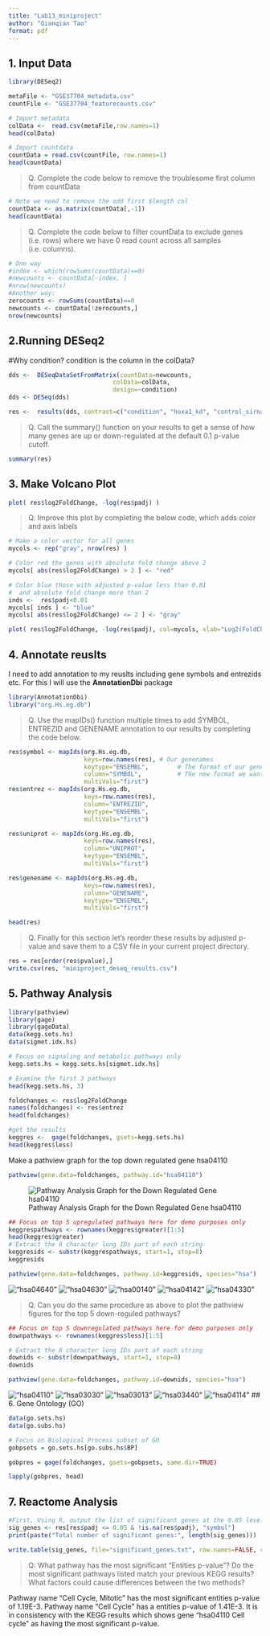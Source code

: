 ```yaml
---
title: "Lab13_miniproject"
author: "Qianqian Tao"
format: pdf
---
```

## 1. Input Data
```r
library(DESeq2)
```

```r
metaFile <- "GSE37704_metadata.csv"
countFile <- "GSE37704_featurecounts.csv"

# Import metadata
colData <-  read.csv(metaFile,row.names=1)
head(colData)

# Import countdata
countData = read.csv(countFile, row.names=1)
head(countData)
```
>Q. Complete the code below to remove the troublesome first column from countData

```r
# Note we need to remove the odd first $length col
countData <- as.matrix(countData[,-1])
head(countData)
```
>Q. Complete the code below to filter countData to exclude genes (i.e. rows) where we have 0 read count across all samples (i.e. columns).

```r
# One way
#index <- which(rowSums(countData)==0)
#newcounts <- countData[-index, ]
#nrow(newcounts)
#Another way: 
zerocounts <- rowSums(countData)==0
newcounts <- countData[!zerocounts,]
nrow(newcounts)
```

## 2.Running DESeq2
#Why condition? condition is the column in the colData? 
```r
dds <-  DESeqDataSetFromMatrix(countData=newcounts,
                             colData=colData,
                             design=~condition)
dds <- DESeq(dds)
```


```r
res <-  results(dds, contrast=c("condition", "hoxa1_kd", "control_sirna"))
```

>Q. Call the summary() function on your results to get a sense of how many genes are up or down-regulated at the default 0.1 p-value cutoff.

```r
summary(res)
```

## 3. Make Volcano Plot

```r
plot( res$log2FoldChange, -log(res$padj) )
```
>Q. Improve this plot by completing the below code, which adds color and axis labels

```r
# Make a color vector for all genes
mycols <- rep("gray", nrow(res) )

# Color red the genes with absolute fold change above 2
mycols[ abs(res$log2FoldChange) > 2 ] <- "red"

# Color blue those with adjusted p-value less than 0.01
#  and absolute fold change more than 2
inds <-  res$padj<0.01 
mycols[ inds ] <- "blue"
mycols[ abs(res$log2FoldChange) <= 2 ] <- "gray"

plot( res$log2FoldChange, -log(res$padj), col=mycols, xlab="Log2(FoldChange)", ylab="-Log(P-value)" )
```

## 4. Annotate reuslts

I need to add annotation to my reuslts including gene symbols and entrezids etc. For this I will use the **AnnotationDbi** package

```r
library(AnnotationDbi)
library("org.Hs.eg.db")
```
> Q. Use the mapIDs() function multiple times to add SYMBOL, ENTREZID and GENENAME annotation to our results by completing the code below.

```r
res$symbol <- mapIds(org.Hs.eg.db,
                     keys=row.names(res), # Our genenames
                     keytype="ENSEMBL",        # The format of our genenames
                     column="SYMBOL",          # The new format we want to add
                     multiVals="first")
res$entrez <- mapIds(org.Hs.eg.db,
                     keys=row.names(res),
                     column="ENTREZID",
                     keytype="ENSEMBL",
                     multiVals="first")

res$uniprot <- mapIds(org.Hs.eg.db,
                     keys=row.names(res),
                     column="UNIPROT",
                     keytype="ENSEMBL",
                     multiVals="first")

res$genename <- mapIds(org.Hs.eg.db,
                     keys=row.names(res),
                     column="GENENAME",
                     keytype="ENSEMBL",
                     multiVals="first")

```

```r
head(res)
```
> Q. Finally for this section let's reorder these results by adjusted p-value and save them to a CSV file in your current project directory.

```r
res = res[order(res$pvalue),]
write.csv(res, "miniproject_deseq_results.csv")
```


## 5. Pathway Analysis
```r
library(pathview)
library(gage)
library(gageData)
data(kegg.sets.hs)
data(sigmet.idx.hs)
```

```r
# Focus on signaling and metabolic pathways only
kegg.sets.hs = kegg.sets.hs[sigmet.idx.hs]

# Examine the first 3 pathways
head(kegg.sets.hs, 3)
```

```r
foldchanges <- res$log2FoldChange
names(foldchanges) <- res$entrez
head(foldchanges)
```

```r
#get the results
keggres <-  gage(foldchanges, gsets=kegg.sets.hs)
head(keggres$less)
```
Make a pathview graph for the top down regulated gene hsa04110
```r
pathview(gene.data=foldchanges, pathway.id="hsa04110")
```
![Pathway Analysis Graph for the Down Regulated Gene hsa04110](hsa04110.pathview.png)
```r
## Focus on top 5 upregulated pathways here for demo purposes only
keggrespathways <- rownames(keggres$greater)[1:5]
head(keggres$greater)
# Extract the 8 character long IDs part of each string
keggresids <- substr(keggrespathways, start=1, stop=8)
keggresids
```
```r
pathview(gene.data=foldchanges, pathway.id=keggresids, species="hsa")
```
!["hsa04640"](hsa04640.pathview.png)
!["hsa04630"](hsa04630.pathview.png)
!["hsa00140"](hsa00140.pathview.png)
!["hsa04142"](hsa04142.pathview.png)
!["hsa04330"](hsa04330.pathview.png)

> Q. Can you do the same procedure as above to plot the pathview figures for the top 5 down-reguled pathways?

```r
## Focus on top 5 downregulated pathways here for demo purposes only
downpathways <- rownames(keggres$less)[1:5]

# Extract the 8 character long IDs part of each string
downids <- substr(downpathways, start=1, stop=8)
downids
```

```r
pathview(gene.data=foldchanges, pathway.id=downids, species="hsa")
```
!["hsa04110"](hsa04110.pathview.png)
!["hsa03030"](hsa03030.pathview.png)
!["hsa03013"](hsa03013.pathview.png)
!["hsa03440"](hsa03440.pathview.png)
!["hsa04114"](hsa04114.pathview.png)
## 6. Gene Ontology (GO)

```r
data(go.sets.hs)
data(go.subs.hs)

# Focus on Biological Process subset of GO
gobpsets = go.sets.hs[go.subs.hs$BP]

gobpres = gage(foldchanges, gsets=gobpsets, same.dir=TRUE)

lapply(gobpres, head)
```

## 7. Reactome Analysis

```r
#First, Using R, output the list of significant genes at the 0.05 level as a plain text file:
sig_genes <- res[res$padj <= 0.05 & !is.na(res$padj), "symbol"]
print(paste("Total number of significant genes:", length(sig_genes)))
```
```r
write.table(sig_genes, file="significant_genes.txt", row.names=FALSE, col.names=FALSE, quote=FALSE)
```

>Q: What pathway has the most significant “Entities p-value”? Do the most significant pathways listed match your previous KEGG results? What factors could cause differences between the two methods?

Pathway name "Cell Cycle, Mitotic" has the most significant entities p-value of 1.19E-3. Pathway name "Cell Cycle" has a entities p-value of 1.41E-3. It is in consistency with the KEGG results which shows gene "hsa04110 Cell cycle" as having the most significant p-value.   

